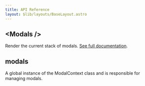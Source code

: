 ```yaml
---
title: API Reference
layout: $lib/layouts/BaseLayout.astro
---
```


## \<Modals />

Render the current stack of modals. [See full documentation](/usage/modals).

## modals

A global instance of the ModalContext class and is responsible for managing modals. 

<Code code={ModalsDTS} lang="ts" title="svelte-modals/modal-context.svelte.d.ts" />